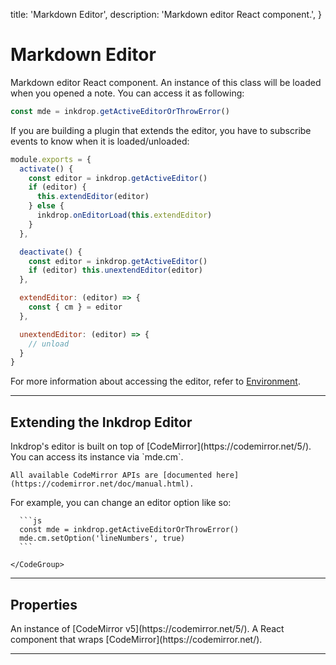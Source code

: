   title: 'Markdown Editor',
  description: 'Markdown editor React component.',
}

# Markdown Editor

Markdown editor React component. An instance of this class will be loaded when you opened a note.
You can access it as following:

```js
const mde = inkdrop.getActiveEditorOrThrowError()
```

If you are building a plugin that extends the editor, you have to subscribe events to know when it is loaded/unloaded:

```js
module.exports = {
  activate() {
    const editor = inkdrop.getActiveEditor()
    if (editor) {
      this.extendEditor(editor)
    } else {
      inkdrop.onEditorLoad(this.extendEditor)
    }
  },

  deactivate() {
    const editor = inkdrop.getActiveEditor()
    if (editor) this.unextendEditor(editor)
  },

  extendEditor: (editor) => {
    const { cm } = editor
  },

  unextendEditor: (editor) => {
    // unload
  }
}
```

For more information about accessing the editor, refer to [Environment](/modules/environment).

---

## Extending the Inkdrop Editor

<Row>
  <Col>
    Inkdrop's editor is built on top of [CodeMirror](https://codemirror.net/5/).
    You can access its instance via `mde.cm`.

    All available CodeMirror APIs are [documented here](https://codemirror.net/doc/manual.html).

  </Col>
  <Col sticky>
    For example, you can change an editor option like so:
    <CodeGroup title="Example">

      ```js
      const mde = inkdrop.getActiveEditorOrThrowError()
      mde.cm.setOption('lineNumbers', true)
      ```

    </CodeGroup>

  </Col>
</Row>

---

## Properties

<Properties>
  <Property name="cm" type="CodeMirror.Editor">
    An instance of [CodeMirror v5](https://codemirror.net/5/).
  </Property>
  <Property name="wrapper" type="React.Component">
    A React component that wraps [CodeMirror](https://codemirror.net/).
  </Property>
</Properties>

---
